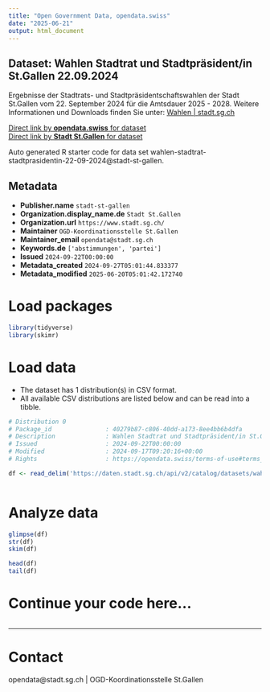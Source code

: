 ```yaml
---
title: "Open Government Data, opendata.swiss"
date: "2025-06-21"
output: html_document
---
```


## Dataset: Wahlen Stadtrat und Stadtpräsident/in St.Gallen 22.09.2024

Ergebnisse der Stadtrats- und Stadtpräsidentschaftswahlen der Stadt St.Gallen vom 22. September 2024 für die Amtsdauer 2025 - 2028. Weitere Informationen und Downloads finden Sie unter: [Wahlen | stadt.sg.ch](https://www.stadt.sg.ch/home/verwaltung-politik/demokratie-politik/abstimmungen-wahlen/wahlen.html)

[Direct link by **opendata.swiss** for dataset](https://opendata.swiss/de/dataset/wahlen-stadtrat-und-stadtprasident-in-st-gallen-22-09-2024)<br>
[Direct link by **Stadt St.Gallen** for dataset](https://daten.stadt.sg.ch/explore/dataset/wahlen-stadtrat-stadtprasidentin-22-09-2024/)

Auto generated R starter code for data set wahlen-stadtrat-stadtprasidentin-22-09-2024@stadt-st-gallen.

## Metadata

- **Publisher.name** `stadt-st-gallen`
- **Organization.display_name.de** `Stadt St.Gallen`
- **Organization.url** `https://www.stadt.sg.ch/`
- **Maintainer** `OGD-Koordinationsstelle St.Gallen`
- **Maintainer_email** `opendata@stadt.sg.ch`
- **Keywords.de** `['abstimmungen', 'partei']`
- **Issued** `2024-09-22T00:00:00`
- **Metadata_created** `2024-09-27T05:01:44.833377`
- **Metadata_modified** `2025-06-20T05:01:42.172740`


# Load packages

```r

library(tidyverse)
library(skimr)

```

# Load data

-   The dataset has 1 distribution(s) in CSV format.
-   All available CSV distributions are listed below and can be read into a tibble.

```r

# Distribution 0
# Package_id               : 40279b87-c806-40dd-a173-8ee4bb6b4dfa
# Description              : Wahlen Stadtrat und Stadtpräsident/in St.Gallen 22.09.2024 (csv)
# Issued                   : 2024-09-22T00:00:00
# Modified                 : 2024-09-17T09:20:16+00:00
# Rights                   : https://opendata.swiss/terms-of-use#terms_by

df <- read_delim('https://daten.stadt.sg.ch/api/v2/catalog/datasets/wahlen-stadtrat-stadtprasidentin-22-09-2024/exports/csv?use_labels=true')



```

# Analyze data

```r

glimpse(df)
str(df)
skim(df)

head(df)
tail(df)

```

# Continue your code here...

```r

```

------------------------------------------------------------------------

# Contact

opendata@stadt.sg.ch | OGD-Koordinationsstelle St.Gallen
